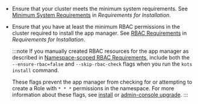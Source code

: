 * Ensure that your cluster meets the minimum system requirements. See [Minimum System Requirements](/enterprise/installing-general-requirements#minimum-system-requirements) in _Requirements for Installation_.
* Ensure that you have at least the minimum RBAC permissions in the cluster required to install the app manager. See [RBAC Requirements](/enterprise/installing-general-requirements#rbac-requirements) in _Requirements for Installation_.

  :::note
  If you manually created RBAC resources for the app manager as described in [Namespace-scoped RBAC Requirements](/enterprise/installing-general-requirements#namespace-scoped), include both the `--ensure-rbac=false` and `--skip-rbac-check` flags when you run the `kots install` command.
  
  These flags prevent the app manager from checking for or attempting to create a Role with `* * *` permissions in the namespace. For more information about these flags, see [install](/reference/kots-cli-install) or [admin-console upgrade](/reference/kots-cli-admin-console-upgrade).
  :::